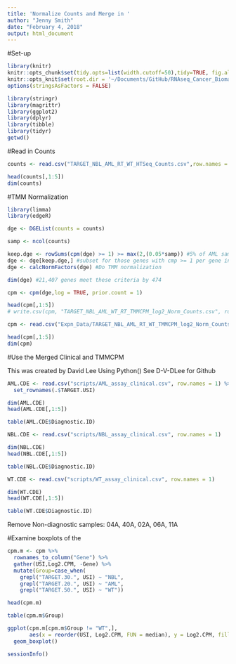 ```yaml
---
title: 'Normalize Counts and Merge in '
author: "Jenny Smith"
date: "February 4, 2018"
output: html_document
---
```



#Set-up 

```r
library(knitr)
knitr::opts_chunk$set(tidy.opts=list(width.cutoff=50),tidy=TRUE, fig.align='center', fig.height=5, fig.width=8, dpi = 600)
knitr::opts_knit$set(root.dir = '~/Documents/GitHub/RNAseq_Cancer_Biomarkers/')
options(stringsAsFactors = FALSE)
```


```r
library(stringr)
library(magrittr)
library(ggplot2)
library(dplyr)
library(tibble)
library(tidyr)
getwd()
```


#Read in Counts 

```r
counts <- read.csv("TARGET_NBL_AML_RT_WT_HTSeq_Counts.csv",row.names = 1)

head(counts[,1:5])
dim(counts)
```



#TMM Normalization 

```r
library(limma)
library(edgeR)
```

```r
dge <- DGEList(counts = counts)
```

```r
samp <- ncol(counts)

keep.dge <- rowSums(cpm(dge) >= 1) >= max(2,(0.05*samp)) #5% of AML samples has cpm of at least 1 for a gene
dge <- dge[keep.dge,] #subset for those genes with cmp >= 1 per gene in AML samples
dge <- calcNormFactors(dge) #Do TMM normalization
```

```r
dim(dge) #21,407 genes meet these criteria by 474 

cpm <- cpm(dge,log = TRUE, prior.count = 1)

head(cpm[,1:5])
# write.csv(cpm, "TARGET_NBL_AML_WT_RT_TMMCPM_log2_Norm_Counts.csv", row.names = TRUE)
```
 
```r
cpm <- read.csv("Expn_Data/TARGET_NBL_AML_RT_WT_TMMCPM_log2_Norm_Counts.csv", row.names = 1)

head(cpm[,1:5])
dim(cpm)
```


#Use the Merged Clinical and TMMCPM 

This was created by David Lee Using Python()
See D-V-DLee for Github 


```r
AML.CDE <- read.csv("scripts/AML_assay_clinical.csv", row.names = 1) %>%
  set_rownames(.$TARGET.USI)

dim(AML.CDE)
head(AML.CDE[,1:5])
```


```r
table(AML.CDE$Diagnostic.ID)
```

```r
NBL.CDE <- read.csv("scripts/NBL_assay_clinical.csv", row.names = 1)

dim(NBL.CDE)
head(NBL.CDE[,1:5])
```

```r
table(NBL.CDE$Diagnostic.ID)
```


```r
WT.CDE <- read.csv("scripts/WT_assay_clinical.csv", row.names = 1)

dim(WT.CDE)
head(WT.CDE[,1:5])
```


```r
table(WT.CDE$Diagnostic.ID)
```

Remove Non-diagnostic samples: 04A, 40A, 02A, 06A, 11A


#Examine boxplots of the 

```r
cpm.m <- cpm %>% 
  rownames_to_column("Gene") %>% 
  gather(USI,Log2.CPM, -Gene) %>%
  mutate(Group=case_when(
    grepl("TARGET.30.", USI) ~ "NBL",
    grepl("TARGET.20.", USI) ~ "AML",
    grepl("TARGET.50.", USI) ~ "WT"))

head(cpm.m)
```

```r
table(cpm.m$Group)
```


```r
ggplot(cpm.m[cpm.m$Group != "WT",], 
       aes(x = reorder(USI, Log2.CPM, FUN = median), y = Log2.CPM, fill=Group)) +
  geom_boxplot()
```



```r
sessionInfo()
```




